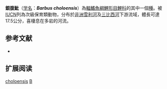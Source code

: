 {{Speciesbox 
| taxon = Barbus choloensis
| status = VU
| status_system = IUCN3.1
| authority = [[Norman|Norman]], 1925
| synonyms = 
}}

'''銀腹魮'''（[[学名|学名]]：'''''Barbus choloensis'''''）為[[輻鰭魚綱|輻鰭魚綱]][[鯉形目|鯉形目]][[鯉科|鯉科]]的其中一個[[種|種]]。被[[IUCN|IUCN]]列為次級保育類動物，分布於[[非洲|非洲]][[雪利河|雪利河]]及[[三比西河|三比西河]]下游流域，體長可達17.5公分，喜棲息在多岩的河流。

== 参考文献 ==
*{{FishBase_species|genus=Barbus|species=choloensis|year=2011|month=12}}

== 扩展阅读 ==
{{refbegin}}
{{wikispecies-inline|Barbus choloensis|銀腹魮}}
{{refend}}
{{Taxonbar|from=Q1522441}}

[[Category:魮屬|choloensis]]
[[Category:1925年描述的鱼类|B]]

{{魚類小作品}}